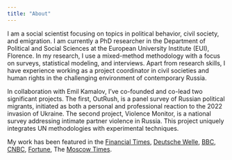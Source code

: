 ```yaml
---
title: "About"
---
```


I am a social scientist focusing on topics in political behavior, civil society, and emigration. I am currently a PhD researcher in the Department of Political and Social Sciences at the European University Institute (EUI), Florence. In my research, I use a mixed-method methodology with a focus on surveys, statistical modeling, and interviews. Apart from research skills, I have experience working as a project coordinator in civil societies and human rights in the challenging environment of contemporary Russia.

In collaboration with Emil Kamalov, I've co-founded and co-lead two significant projects. The first, OutRush, is a panel survey of Russian political migrants, initiated as both a personal and professional reaction to the 2022 invasion of Ukraine. The second project, Violence Monitor, is a national survey addressing intimate partner violence in Russia. This project uniquely integrates UN methodologies with experimental techniques.

My work has been featured in the [Financial Times](https://www.ft.com/content/5e6bcce9-7bda-4b29-b1b7-f7df6e879fd9), [Deutsche Welle](https://www.dw.com/ru/sdelka-s-sovestu-pokinuvsie-rossiu-i-potom-vernuvsiesa-o-svoem-opyte/a-66896905), [BBC](https://www.bbc.com/russian/features-65686712), [CNBC](https://www.cnbc.com/2022/11/25/georgia-armenia-turkey-economies-boom-with-russian-wealth-migration.html), [Fortune](https://fortune.com/europe/2022/08/20/russia-brain-drain-young-russians-leaving-after-ukraine-war-putin/), The [Moscow Times](https://www.themoscowtimes.com/2023/10/25/15-of-russians-who-fled-war-mobilization-have-returned-survey-a82885).
